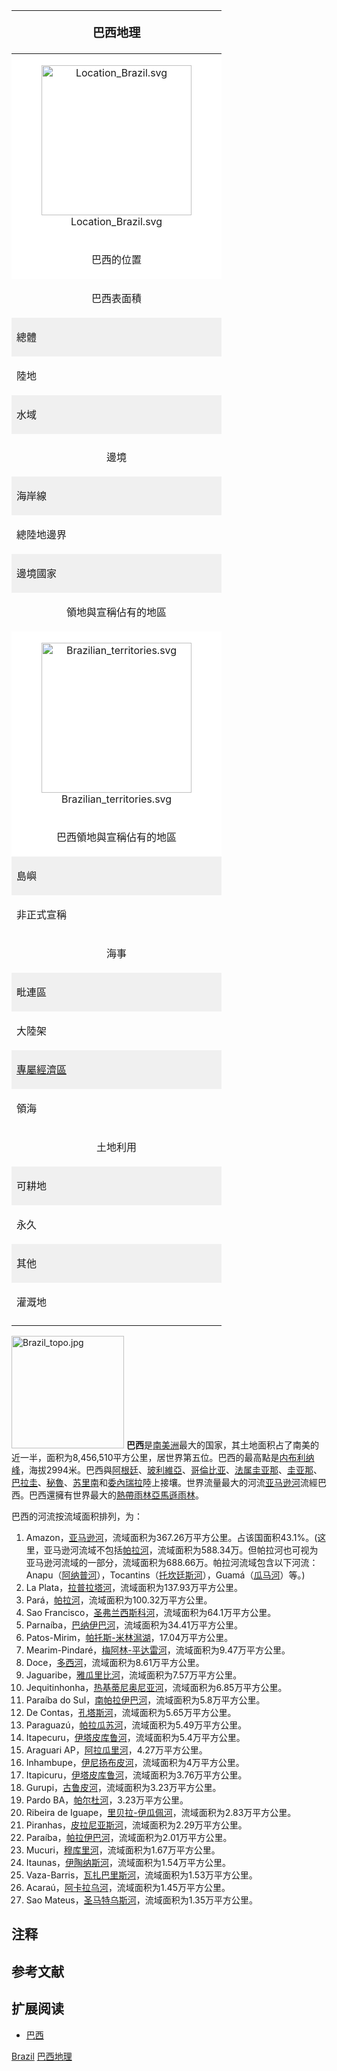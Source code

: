 {{擴充|time=2013-02-21}}
{| style="toc: 25e; font-size: 85%; lucida grande, sans-serif; text-align: left;" class="infobox"
|-
!align="center" bgcolor="lightblue" colspan="2"|<big>巴西地理</big>
|-
| colspan="2" style="background:white; text-align:center" | [[Image:Location_Brazil.svg|240px]]
|-
| colspan="2" style="background:white; text-align:center" |巴西的位置
|-
!align="center" bgcolor="lightblue" colspan="2"|巴西表面積
|-
! style="background:#f0f0f0;" align="left" valign="top"| 總體
| style="background:#f0f0f0;" valign="top"| {{convert|8514877|km2|abbr=on}}
|-
!align="left" valign="top"| 陸地
|valign="top"| {{convert|8459417|km2|abbr=on}}
|-
! style="background:#f0f0f0;" align="left" valign="top"| 水域
| style="background:#f0f0f0;" valign="top"| {{convert|55460|km2|abbr=on}}
|-
!align="center" valign="top" colspan="2"|
|-
!align="center" bgcolor="lightblue" colspan="2"|邊境
|-
! style="background:#f0f0f0;" align="left" valign="top"| 海岸線
| style="background:#f0f0f0;" valign="top"| {{convert|7491|km|mi|abbr=on}}
|-
!align="left" valign="top"| 總陸地邊界
|valign="top"| {{convert|16885|km|mi|abbr=on}}
|-
! style="background:#f0f0f0;" align="left" valign="top"| 邊境國家
| style="background:#f0f0f0;" valign="top"|
*[[阿根廷|阿根廷]] {{convert|1261|km|mi|abbr=on}}
*[[玻利維亞|玻利維亞]] {{convert|3423|km|mi|abbr=on}}
*[[哥倫比亞|哥倫比亞]] {{convert|1644|km|mi|abbr=on}}
*[[法屬圭亞那|法屬圭亞那]] {{convert|730|km|mi|abbr=on}}
*[[圭亞那|圭亞那]] {{convert|1606|km|mi|abbr=on}}
*[[巴拉圭|巴拉圭]] {{convert|1365|km|mi|abbr=on}}
*[[秘魯|秘魯]] {{convert|2995|km|mi|abbr=on}}
*[[蘇里南|蘇里南]] {{convert|593|km|mi|abbr=on}}
*[[烏拉圭|烏拉圭]] {{convert|1068|km|mi|abbr=on}}
*[[委內瑞拉|委內瑞拉]] {{convert|2200|km|mi|abbr=on}}
|-
!align="center" bgcolor="lightblue" colspan="2"|領地與宣稱佔有的地區
|-
| colspan="2" style="background:white; text-align:center" | [[File:Brazilian_territories.svg|240px]]
|-
| colspan="2" style="background:white; text-align:center" | 巴西領地與宣稱佔有的地區
|-
! style="background:#f0f0f0;" align="left" valign="top"|島嶼
| style="background:#f0f0f0;" valign="top"|
*[[費爾南多·迪諾羅尼亞群島|費爾南多·迪諾羅尼亞群島]]
*[[羅卡斯環礁|羅卡斯環礁]]
*[[聖佩德羅和聖保羅群岩|聖佩德羅和聖保羅群岩]]
*[[特林達迪和馬丁瓦斯群島|特林達迪和馬丁瓦斯群島]]
|-
!align="left" valign="top"|非正式宣稱
|valign="top"|巴西屬南極洲
|-
!align="center" bgcolor="lightblue" colspan="2"|海事
|-
! style="background:#f0f0f0;" align="left" valign="top"| 毗連區
| style="background:#f0f0f0;" valign="top"| {{convert|24|nmi|km mi|1|abbr=on|lk=in}}
|-
!align="left" valign="top"| 大陸架
|valign="top"| {{convert|200|nmi|km mi|1|abbr=on}}
|-
! style="background:#f0f0f0;" align="left" valign="top"| [[專屬經濟區|專屬經濟區]]
| style="background:#f0f0f0;" valign="top"| {{convert|200|nmi|km mi|1|abbr=on}}
|-
!align="left" valign="top"|領海
|valign="top"| {{convert|12|nmi|km mi|1|abbr=on}}
|-
!align="center" bgcolor="lightblue" colspan="2"|土地利用
|-
! style="background:#f0f0f0;" align="left" valign="top"| 可耕地
| style="background:#f0f0f0;" valign="top"| 6.93% （2005年）
|-
!align="left" valign="top"| 永久
|valign="top"| 0.89% （2005年）
|-
! style="background:#f0f0f0;" align="left" valign="top"| 其他
| style="background:#f0f0f0;" valign="top"| 92.18% （2005年）
|-
!align="left" valign="top"| 灌溉地
|valign="top"| {{convert|29200|km2|sqmi|-2|abbr=on}} （2003年）
|-
|}
[[File:Brazil_topo.jpg|180px]]
'''巴西'''是[[南美洲|南美洲]]最大的国家，其土地面积占了南美的近一半，面积为8,456,510平方公里，居世界第五位。巴西的最高點是[[内布利纳峰|内布利纳峰]]，海拔2994米。巴西與[[阿根廷|阿根廷]]、[[玻利維亞|玻利維亞]]、[[哥倫比亚|哥倫比亚]]、[[法属圭亚那|法属圭亚那]]、[[圭亚那|圭亚那]]、[[巴拉圭|巴拉圭]]、[[秘魯|秘魯]]、[[苏里南|苏里南]]和[[委內瑞拉|委內瑞拉]]陸上接壤。世界流量最大的河流[[亚马逊河|亚马逊河]]流經巴西。巴西還擁有世界最大的[[熱帶雨林|熱帶雨林]][[亞馬遜雨林|亞馬遜雨林]]。

巴西的河流按流域面积排列，为：
# Amazon，[[亚马逊河|亚马逊河]]，流域面积为367.26万平方公里。占该国面积43.1%。(这里，亚马逊河流域不包括[[帕拉河|帕拉河]]，流域面积为588.34万。但帕拉河也可视为亚马逊河流域的一部分，流域面积为688.66万。帕拉河流域包含以下河流：Anapu（[[阿纳普河|阿纳普河]]），Tocantins（[[托坎廷斯河|托坎廷斯河]]），Guamá（[[瓜马河|瓜马河]]）等。)
# La Plata，[[拉普拉塔河|拉普拉塔河]]，流域面积为137.93万平方公里。
# Pará，[[帕拉河|帕拉河]]，流域面积为100.32万平方公里。
# Sao Francisco，[[圣弗兰西斯科河|圣弗兰西斯科河]]，流域面积为64.1万平方公里。
# Parnaíba，[[巴纳伊巴河|巴纳伊巴河]]，流域面积为34.41万平方公里。
# Patos-Mirim，[[帕托斯-米林澙湖|帕托斯-米林澙湖]]，17.04万平方公里。
# Mearim-Pindaré，[[梅阿林-平达雷河|梅阿林-平达雷河]]，流域面积为9.47万平方公里。
# Doce，[[多西河|多西河]]，流域面积为8.61万平方公里。
# Jaguaribe，[[雅瓜里比河|雅瓜里比河]]，流域面积为7.57万平方公里。
# Jequitinhonha，[[热基蒂尼奥尼亚河|热基蒂尼奥尼亚河]]，流域面积为6.85万平方公里。
# Paraíba do Sul，[[南帕拉伊巴河|南帕拉伊巴河]]，流域面积为5.8万平方公里。
# De Contas，[[孔塔斯河|孔塔斯河]]，流域面积为5.65万平方公里。
# Paraguazú，[[帕拉瓜苏河|帕拉瓜苏河]]，流域面积为5.49万平方公里。
# Itapecuru，[[伊塔皮库鲁河|伊塔皮库鲁河]]，流域面积为5.4万平方公里。
# Araguari AP，[[阿拉瓜里河_(阿马帕)|阿拉瓜里河]]，4.27万平方公里。
# Inhambupe，[[伊尼扬布皮河|伊尼扬布皮河]]，流域面积为4万平方公里。
# Itapicuru，[[伊塔皮库鲁河|伊塔皮库鲁河]]，流域面积为3.76万平方公里。
# Gurupi，[[古鲁皮河|古鲁皮河]]，流域面积为3.23万平方公里。
# Pardo BA，[[帕尔杜河_(巴伊亚)|帕尔杜河]]，3.23万平方公里。
# Ribeira de Iguape，[[里贝拉-伊瓜佩河|里贝拉-伊瓜佩河]]，流域面积为2.83万平方公里。
# Piranhas，[[皮拉尼亚斯河|皮拉尼亚斯河]]，流域面积为2.29万平方公里。
# Paraíba，[[帕拉伊巴河|帕拉伊巴河]]，流域面积为2.01万平方公里。
# Mucuri，[[穆库里河|穆库里河]]，流域面积为1.67万平方公里。
# Itaunas，[[伊陶纳斯河|伊陶纳斯河]]，流域面积为1.54万平方公里。
# Vaza-Barris，[[瓦扎巴里斯河|瓦扎巴里斯河]]，流域面积为1.53万平方公里。
# Acaraú，[[阿卡拉乌河|阿卡拉乌河]]，流域面积为1.45万平方公里。
# Sao Mateus，[[圣马特乌斯河|圣马特乌斯河]]，流域面积为1.35万平方公里。

== 注释 ==
{{NoteFoot}}

== 参考文献 ==
{{Reflist}}

== 扩展阅读 ==
* [http://www.wdl.org/zh/item/807 巴西] {{Wayback|url=http://www.wdl.org/zh/item/807 |date=20201108083939 }}
{{美洲题目|地理}}
[[Category:南美洲各国地理|Brazil]]
[[Category:巴西地理|]]